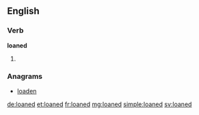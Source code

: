 ==English==

===Verb===
'''loaned'''

# {{en-past of|loan}}

===Anagrams===
* [[loaden#English|loaden]]

[[de:loaned]]
[[et:loaned]]
[[fr:loaned]]
[[mg:loaned]]
[[simple:loaned]]
[[sv:loaned]]